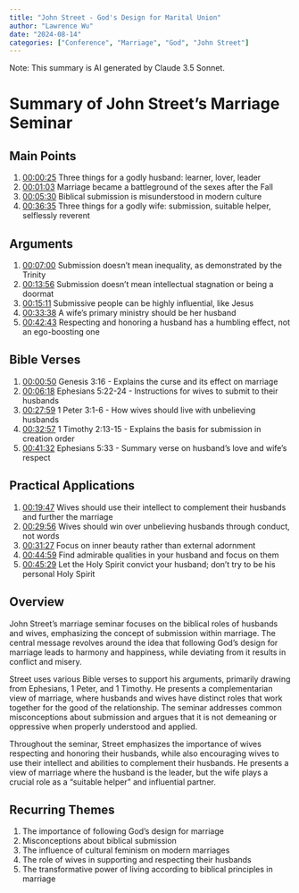 ```yaml
---
title: "John Street - God's Design for Marital Union"
author: "Lawrence Wu"    
date: "2024-08-14"
categories: ["Conference", "Marriage", "God", "John Street"]
---
```


Note: This summary is AI generated by Claude 3.5 Sonnet.

# Summary of John Street's Marriage Seminar

## Main Points

1. [00:00:25](https://www.youtube.com/watch?v=zMJ73hBGnIA&t=25s) Three things for a godly husband: learner, lover, leader
2. [00:01:03](https://www.youtube.com/watch?v=zMJ73hBGnIA&t=63s) Marriage became a battleground of the sexes after the Fall
3. [00:05:30](https://www.youtube.com/watch?v=zMJ73hBGnIA&t=330s) Biblical submission is misunderstood in modern culture
4. [00:36:35](https://www.youtube.com/watch?v=zMJ73hBGnIA&t=2195s) Three things for a godly wife: submission, suitable helper, selflessly reverent

## Arguments

1. [00:07:00](https://www.youtube.com/watch?v=zMJ73hBGnIA&t=420s) Submission doesn't mean inequality, as demonstrated by the Trinity
2. [00:13:56](https://www.youtube.com/watch?v=zMJ73hBGnIA&t=836s) Submission doesn't mean intellectual stagnation or being a doormat
3. [00:15:11](https://www.youtube.com/watch?v=zMJ73hBGnIA&t=911s) Submissive people can be highly influential, like Jesus
4. [00:33:38](https://www.youtube.com/watch?v=zMJ73hBGnIA&t=2018s) A wife's primary ministry should be her husband
5. [00:42:43](https://www.youtube.com/watch?v=zMJ73hBGnIA&t=2563s) Respecting and honoring a husband has a humbling effect, not an ego-boosting one

## Bible Verses

1. [00:00:50](https://www.youtube.com/watch?v=zMJ73hBGnIA&t=50s) Genesis 3:16 - Explains the curse and its effect on marriage
2. [00:06:18](https://www.youtube.com/watch?v=zMJ73hBGnIA&t=378s) Ephesians 5:22-24 - Instructions for wives to submit to their husbands
3. [00:27:59](https://www.youtube.com/watch?v=zMJ73hBGnIA&t=1679s) 1 Peter 3:1-6 - How wives should live with unbelieving husbands
4. [00:32:57](https://www.youtube.com/watch?v=zMJ73hBGnIA&t=1977s) 1 Timothy 2:13-15 - Explains the basis for submission in creation order
5. [00:41:32](https://www.youtube.com/watch?v=zMJ73hBGnIA&t=2492s) Ephesians 5:33 - Summary verse on husband's love and wife's respect

## Practical Applications

1. [00:19:47](https://www.youtube.com/watch?v=zMJ73hBGnIA&t=1187s) Wives should use their intellect to complement their husbands and further the marriage
2. [00:29:56](https://www.youtube.com/watch?v=zMJ73hBGnIA&t=1796s) Wives should win over unbelieving husbands through conduct, not words
3. [00:31:27](https://www.youtube.com/watch?v=zMJ73hBGnIA&t=1887s) Focus on inner beauty rather than external adornment
4. [00:44:59](https://www.youtube.com/watch?v=zMJ73hBGnIA&t=2699s) Find admirable qualities in your husband and focus on them
5. [00:45:29](https://www.youtube.com/watch?v=zMJ73hBGnIA&t=2729s) Let the Holy Spirit convict your husband; don't try to be his personal Holy Spirit

## Overview

John Street's marriage seminar focuses on the biblical roles of husbands and wives, emphasizing the concept of submission within marriage. The central message revolves around the idea that following God's design for marriage leads to harmony and happiness, while deviating from it results in conflict and misery.

Street uses various Bible verses to support his arguments, primarily drawing from Ephesians, 1 Peter, and 1 Timothy. He presents a complementarian view of marriage, where husbands and wives have distinct roles that work together for the good of the relationship. The seminar addresses common misconceptions about submission and argues that it is not demeaning or oppressive when properly understood and applied.

Throughout the seminar, Street emphasizes the importance of wives respecting and honoring their husbands, while also encouraging wives to use their intellect and abilities to complement their husbands. He presents a view of marriage where the husband is the leader, but the wife plays a crucial role as a "suitable helper" and influential partner.

## Recurring Themes

1. The importance of following God's design for marriage
2. Misconceptions about biblical submission
3. The influence of cultural feminism on modern marriages
4. The role of wives in supporting and respecting their husbands
5. The transformative power of living according to biblical principles in marriage
